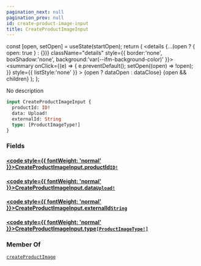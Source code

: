 ```yaml
---
pagination_next: null
pagination_prev: null
id: create-product-image-input
title: CreateProductImageInput
---
```









  const [open, setOpen] = useState(startOpen);
  return (
    <details {...(open ? { open: true } : {})} className="details" style={{ border:'none', boxShadow:'none', background:'var(--ifm-background-color)' }}>
      <summary
        onClick={(e) => {
          e.preventDefault();
          setOpen((open) => !open);
        }}
        style={{ listStyle:'none' }}
      >
      {open ? dataOpen : dataClose}
      </summary>
      {open && children}
    </details>
  );
};








No description


```graphql
input CreateProductImageInput {
  productId: ID!
  data: Upload!
  externalId: String
  type: [ProductImageType!]
}
```




### Fields

#### [<code style={{ fontWeight: 'normal' }}>CreateProductImageInput.<b>productId</b></code>](#)<Bullet />[`ID!`](/types/scalars/id) <Badge class="badge badge--secondary" text="non-null"/> <Badge class="badge badge--secondary" text="scalar"/> 
> 
> 
> 
> 

#### [<code style={{ fontWeight: 'normal' }}>CreateProductImageInput.<b>data</b></code>](#)<Bullet />[`Upload!`](/types/scalars/upload) <Badge class="badge badge--secondary" text="non-null"/> <Badge class="badge badge--secondary" text="scalar"/> 
> 
> 
> 
> 

#### [<code style={{ fontWeight: 'normal' }}>CreateProductImageInput.<b>externalId</b></code>](#)<Bullet />[`String`](/types/scalars/string) <Badge class="badge badge--secondary" text="scalar"/> 
> 
> 
> 
> 

#### [<code style={{ fontWeight: 'normal' }}>CreateProductImageInput.<b>type</b></code>](#)<Bullet />[`[ProductImageType!]`](/types/enums/product-image-type) <Badge class="badge badge--secondary" text="list"/> <Badge class="badge badge--secondary" text="enum"/> 
> 
> 
> 
> 





### Member Of

[`createProductImage`](/api/mutations/create-product-image)  <Badge class="badge badge--secondary" text="mutation"/>

